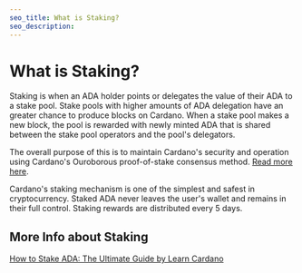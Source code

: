 ```yaml
---
seo_title: What is Staking?
seo_description:
---
```


# What is Staking?

Staking is when an ADA holder points or delegates the value of their ADA to a stake pool. Stake pools with higher amounts of ADA delegation have an greater chance to produce blocks on Cardano. When a stake pool makes a new block, the pool is rewarded with newly minted ADA that is shared between the stake pool operators and the pool's delegators.

The overall purpose of this is to maintain Cardano's security and operation using Cardano's Ouroborous proof-of-stake consensus method. [Read more here](https://docs.cardano.org/learn/consensus-explained).

Cardano's staking mechanism is one of the simplest and safest in cryptocurrency. Staked ADA never leaves the user's wallet and remains in their full control. Staking rewards are distributed every 5 days.  

## More Info about Staking
[How to Stake ADA: The Ultimate Guide by Learn Cardano](https://learncardano.io/how-to-easily-stake-ada-cardano-stake-pool/)
